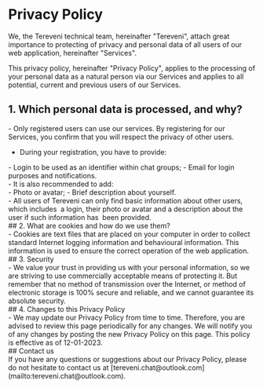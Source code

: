 # Privacy Policy

We, the Tereveni technical team, hereinafter "Tereveni", attach great importance to protecting of privacy and personal data of all users of our web application, hereinafter "Services".

This privacy policy, hereinafter "Privacy Policy", applies to the processing of your personal data as a natural person via our Services and applies to all potential, current and previous users of our Services.

## 1. Which personal data is processed, and why?
  <div className="*:list-none">
  - Only registered users can use our services. By registering for our Services, you confirm that you will respect the privacy of other users.
  
  - During your registration, you have to provide:
  </div>
    <div className="ml-3">
   - Login to be used as an identifier within chat groups;
   - Email for login purposes and notifications.
    </div>
  <div className="*:list-none">
  - It is also recommended to add:
  </div>
    <div className="ml-3">
    - Photo or avatar;
    - Brief description about yourself.
    </div>
  <div className="*:list-none">
  - All users of Tereveni can only find basic information about other users, which includes  a login, their photo or avatar and a description about the user if such information has  been provided.
  </div>
## 2. What are cookies and how do we use them?
  <div className="*:list-none">
  - Cookies are text files that are placed on your computer in order to collect standard Internet logging information and behavioural information. This information is used to ensure the correct operation of the web application.
  </div>
## 3. Security
  <div className="*:list-none">
  - We value your trust in providing us with your personal information, so we are striving to use commercially acceptable means of protecting it. But remember that no method of transmission over the Internet, or method of electronic storage is 100% secure and reliable, and we cannot guarantee its absolute security.
  </div>
## 4. Changes to this Privacy Policy
  <div className="*:list-none">
  - We may update our Privacy Policy from time to time. Therefore, you are advised to review this page periodically for any changes. We will notify you of any changes by posting the new Privacy Policy on this page. This policy is effective as of 12-01-2023.
  </div>
## Contact us
<div className="-mt-3">
  If you have any questions or suggestions about our Privacy Policy, please do not hesitate to contact us at [tereveni.chat@outlook.com](mailto:tereveni.chat@outlook.com).
</div>